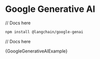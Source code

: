 
# Google Generative AI

// Docs here

```bash npm2yarn
npm install @langchain/google-genai
```

// Docs here


<CodeBlock language="typescript">{GoogleGenerativeAIExample}</CodeBlock>
